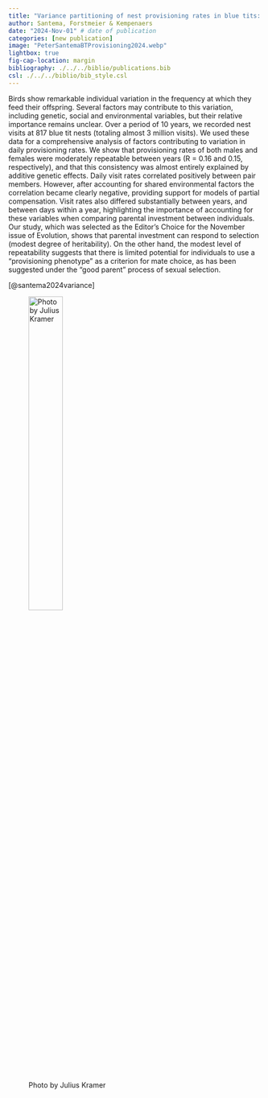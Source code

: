 ```yaml
---
title: "Variance partitioning of nest provisioning rates in blue tits: individual repeatability, heritability, and partner interactions" 
author: Santema, Forstmeier & Kempenaers
date: "2024-Nov-01" # date of publication
categories: [new publication]
image: "PeterSantemaBTProvisioning2024.webp"
lightbox: true
fig-cap-location: margin
bibliography: ./../../biblio/publications.bib
csl: ./../../biblio/bib_style.csl
---
```


Birds show remarkable individual variation in the frequency at which they feed their offspring. Several factors may contribute to this variation, including genetic, social and environmental variables, but their relative importance remains unclear. Over a period of 10 years, we recorded nest visits at 817 blue tit nests (totaling almost 3 million visits). We used these data for a comprehensive analysis of factors contributing to variation in daily provisioning rates. We show that provisioning rates of both males and females were moderately repeatable between years (R = 0.16 and 0.15, respectively), and that this consistency was almost entirely explained by additive genetic effects. Daily visit rates correlated positively between pair members. However, after accounting for shared environmental factors the correlation became clearly negative, providing support for models of partial compensation. Visit rates also differed substantially between years, and between days within a year, highlighting the importance of accounting for these variables when comparing parental investment between individuals. Our study, which was selected as the Editor’s Choice for the November issue of Evolution, shows that parental investment can respond to selection (modest degree of heritability). On the other hand, the modest level of repeatability suggests that there is limited potential for individuals to use a “provisioning phenotype” as a criterion for mate choice, as has been suggested under the “good parent” process of sexual selection. 

[@santema2024variance]

![Photo by Julius Kramer](PeterSantemaBTProvisioning2024.webp){width=40%}
